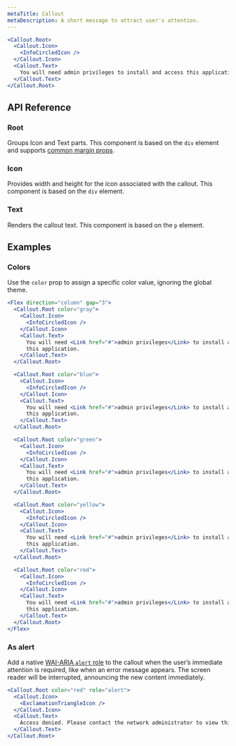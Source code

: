 ```yaml
---
metaTitle: Callout
metaDescription: A short message to attract user's attention.
---
```


```jsx live=true
<Callout.Root>
  <Callout.Icon>
    <InfoCircledIcon />
  </Callout.Icon>
  <Callout.Text>
    You will need admin privileges to install and access this application.
  </Callout.Text>
</Callout.Root>
```

## API Reference

### Root

Groups Icon and Text parts. This component is based on the `div` element and supports [common margin props](/themes/docs/theme/layout#margin-props).

<ThemesPropsTable name="calloutRoot" />

### Icon

Provides width and height for the icon associated with the callout. This component is based on the `div` element.

### Text

Renders the callout text. This component is based on the `p` element.

## Examples

### Colors

Use the `color` prop to assign a specific color value, ignoring the global theme.

```jsx live=true
<Flex direction="column" gap="3">
  <Callout.Root color="gray">
    <Callout.Icon>
      <InfoCircledIcon />
    </Callout.Icon>
    <Callout.Text>
      You will need <Link href="#">admin privileges</Link> to install and access
      this application.
    </Callout.Text>
  </Callout.Root>

  <Callout.Root color="blue">
    <Callout.Icon>
      <InfoCircledIcon />
    </Callout.Icon>
    <Callout.Text>
      You will need <Link href="#">admin privileges</Link> to install and access
      this application.
    </Callout.Text>
  </Callout.Root>

  <Callout.Root color="green">
    <Callout.Icon>
      <InfoCircledIcon />
    </Callout.Icon>
    <Callout.Text>
      You will need <Link href="#">admin privileges</Link> to install and access
      this application.
    </Callout.Text>
  </Callout.Root>

  <Callout.Root color="yellow">
    <Callout.Icon>
      <InfoCircledIcon />
    </Callout.Icon>
    <Callout.Text>
      You will need <Link href="#">admin privileges</Link> to install and access
      this application.
    </Callout.Text>
  </Callout.Root>

  <Callout.Root color="red">
    <Callout.Icon>
      <InfoCircledIcon />
    </Callout.Icon>
    <Callout.Text>
      You will need <Link href="#">admin privileges</Link> to install and access
      this application.
    </Callout.Text>
  </Callout.Root>
</Flex>
```

### As alert

Add a native [WAI-ARIA `alert` role](https://developer.mozilla.org/en-US/docs/Web/Accessibility/ARIA/Roles/alert_role) to the callout when the user’s immediate attention is required, like when an error message appears. The screen reader will be interrupted, announcing the new content immediately.

```jsx live=true
<Callout.Root color="red" role="alert">
  <Callout.Icon>
    <ExclamationTriangleIcon />
  </Callout.Icon>
  <Callout.Text>
    Access denied. Please contact the network administrator to view this page.
  </Callout.Text>
</Callout.Root>
```

